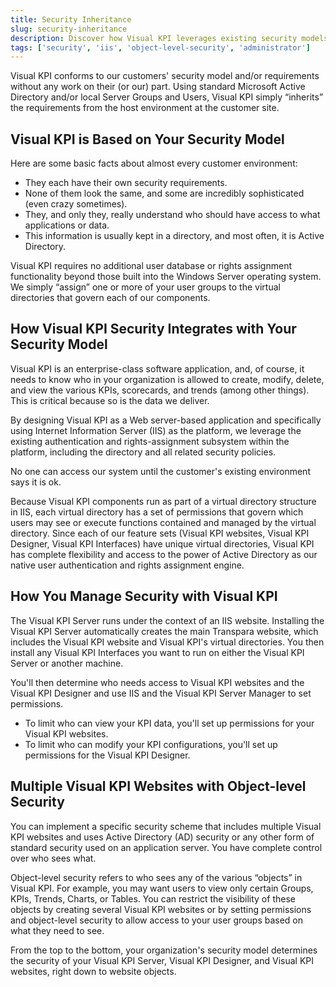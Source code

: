 ```yaml
---
title: Security Inheritance
slug: security-inheritance
description: Discover how Visual KPI leverages existing security models, including Active Directory, to provide seamless security inheritance and object-level access control.
tags: ['security', 'iis', 'object-level-security', 'administrator']
---
```


<head>
  <title>Security Inheritance</title>
  <meta name="keywords" content="security, inheritance, Active Directory, IIS, Visual KPI, user authentication, object-level security, permissions"/>
</head>

Visual KPI conforms to our customers' security model and/or requirements without any work on their (or our) part. Using standard Microsoft Active Directory and/or local Server Groups and Users, Visual KPI simply “inherits” the requirements from the host environment at the customer site.

## Visual KPI is Based on Your Security Model

Here are some basic facts about almost every customer environment:

- They each have their own security requirements.
- None of them look the same, and some are incredibly sophisticated (even crazy sometimes).
- They, and only they, really understand who should have access to what applications or data.
- This information is usually kept in a directory, and most often, it is Active Directory.

<Callout type="info" title="No Additional Functionalities">
Visual KPI requires no additional user database or rights assignment functionality beyond those built into the Windows Server operating system. We simply “assign” one or more of your user groups to the virtual directories that govern each of our components.
</Callout>


## How Visual KPI Security Integrates with Your Security Model

Visual KPI is an enterprise-class software application, and, of course, it needs to know who in your organization is allowed to create, modify, delete, and view the various KPIs, scorecards, and trends (among other things). This is critical because so is the data we deliver.

By designing Visual KPI as a Web server-based application and specifically using Internet Information Server (IIS) as the platform, we leverage the existing authentication and rights-assignment subsystem within the platform, including the directory and all related security policies.

<Callout type="success" title="No Unauthorized Access">
No one can access our system until the customer's existing environment says it is ok.
</Callout>

Because Visual KPI components run as part of a virtual directory structure in IIS, each virtual directory has a set of permissions that govern which users may see or execute functions contained and managed by the virtual directory. Since each of our feature sets (Visual KPI websites, Visual KPI Designer, Visual KPI Interfaces) have unique virtual directories, Visual KPI has complete flexibility and access to the power of Active Directory as our native user authentication and rights assignment engine.

## How You Manage Security with Visual KPI

The Visual KPI Server runs under the context of an IIS website. Installing the Visual KPI Server automatically creates the main Transpara website, which includes the Visual KPI website and Visual KPI's virtual directories. You then install any Visual KPI Interfaces you want to run on either the Visual KPI Server or another machine.

You'll then determine who needs access to Visual KPI websites and the Visual KPI Designer and use IIS and the Visual KPI Server Manager to set permissions.

- To limit who can view your KPI data, you'll set up permissions for your Visual KPI websites.
- To limit who can modify your KPI configurations, you'll set up permissions for the Visual KPI Designer.

## Multiple Visual KPI Websites with Object-level Security

You can implement a specific security scheme that includes multiple Visual KPI websites and uses Active Directory (AD) security or any other form of standard security used on an application server. You have complete control over who sees what.

Object-level security refers to who sees any of the various “objects” in Visual KPI. For example, you may want users to view only certain Groups, KPIs, Trends, Charts, or Tables. You can restrict the visibility of these objects by creating several Visual KPI websites or by setting permissions and object-level security to allow access to your user groups based on what they need to see.

<Callout type="transpara" title="Security Model">
From the top to the bottom, your organization's security model determines the security of your Visual KPI Server, Visual KPI Designer, and Visual KPI websites, right down to website objects.
</Callout>
